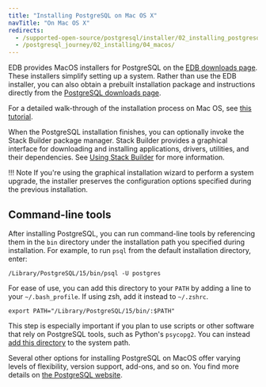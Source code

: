 ```yaml
---
title: "Installing PostgreSQL on Mac OS X"
navTitle: "On Mac OS X"
redirects:
  - /supported-open-source/postgresql/installer/02_installing_postgresql_with_the_graphical_installation_wizard/macos/
  - /postgresql_journey/02_installing/04_macos/
---
```


EDB provides MacOS installers for PostgreSQL on the [EDB downloads page](https://www.enterprisedb.com/downloads/postgres-postgresql-downloads). These installers simplify setting up a system. Rather than use the EDB installer, you can also obtain a prebuilt installation package and instructions directly from the [PostgreSQL downloads page](https://www.postgresql.org/download/).

For a detailed walk-through of the installation process on Mac OS, see [this tutorial](https://www.enterprisedb.com/postgres-tutorials/installation-postgresql-mac-os).

When the PostgreSQL installation finishes, you can optionally invoke the Stack Builder package manager. Stack Builder provides a graphical interface for downloading and installing applications, drivers, utilities, and their dependencies. See [Using Stack Builder](using_stackbuilder) for more information.

!!! Note
    If you're using the graphical installation wizard to perform a system upgrade, the installer preserves the configuration options specified during the previous installation.

## Command-line tools

After installing PostgreSQL, you can run command-line tools by referencing them in the `bin` directory under the installation path you specified during installation. For example, to run `psql` from the default installation directory, enter:

```shell
/Library/PostgreSQL/15/bin/psql -U postgres
```

For ease of use, you can add this directory to your `PATH` by adding a line to your `~/.bash_profile`. If using zsh, add it instead to `~/.zshrc`.

```shell
export PATH="/Library/PostgreSQL/15/bin/:$PATH"
```

This step is especially important if you plan to use scripts or other software that rely on PostgreSQL tools, such as Python's `psycopg2`. You can instead [add this directory](https://apple.stackexchange.com/questions/106355/setting-the-system-wide-path-environment-variable-in-mavericks/106814#106814) to the system path.

Several other options for installing PostgreSQL on MacOS offer varying levels of flexibility, version support, add-ons, and so on. You find more details on [the PostgreSQL website](https://www.postgresql.org/download/macosx/).
